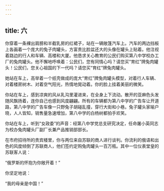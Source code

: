 ```yaml
---
---
---
```

title: 六
---




你穿着一条裸出肩膀和半截乳房的红裙子，站在一辆敞篷汽车上。汽车的两边挡板上各画着一个庞大的兔子肉罐头，方富贵比脸盆还大的头像在罐头上贴着。他注视着路边的行人和车辆、高楼和大厦。他恳求关心教育的公民们购买第八中学校办工厂的兔肉罐头。他不懈地呼唤着：公民们，您有同情心吗？请您买“育红”牌兔肉罐头！公民们，您关心祖国的下一代吗？请您买“育红”牌兔肉罐头。

她站在车上，高举着一个纸壳做成的庞大“育红”牌兔肉罐头模型，对着行人车辆、对着楼房树木、对着空气阳光，热情地晃动着。你的脸上挂着美丽的微笑。

你站在车上，感到凉爽的风从乳沟里灌进来，在全身上下流动。散开的亚麻色头发随风飘扬着，连你自己也感到风度翩翩。所有的车辆都为第八中学的广告车让开道路，第八中学的广告车像一只野兔子胡碰乱撞，穿行大街和小巷。兔子罐头家喻户晓，人人皆知，销售量急速增加，第八中学的白杨树都拍手欢笑。

你站在车上，听到“女政委”的声音：经第八中学党总支研究决定，任命屠小英同志为校办兔肉罐头厂副厂长兼产品推销部部长。

在市府招待所的贵宾楼里，你与两位来自苏联的商人进行谈判。你流利的俄语和出色的风度倾倒了苏联商人，他们签约定购兔肉罐头一百万瓶。其中一位仪表堂皇的苏联客人说：

“俄罗斯的怀抱为你敞开着！”

你坚定地说：

“我的母亲是中国！”